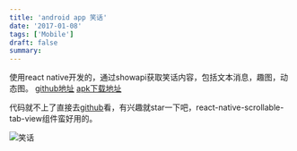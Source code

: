 ```yaml
---
title: 'android app 笑话'
date: '2017-01-08'
tags: ['Mobile']
draft: false
summary: 
---
```


使用react native开发的，通过showapi获取笑话内容，包括文本消息，趣图，动态图。
[github地址](https://github.com/tujiaw/react_native_joke)   [apk下载地址](http://pan.baidu.com/s/1nvBDF7b)

代码就不上了直接去[github](https://github.com/tujiaw/react_native_joke)看，有兴趣就star一下吧，react-native-scrollable-tab-view组件蛮好用的。

![笑话](https://ww3.sinaimg.cn/large/006tNc79jw1fbjizyh2ijj30a00hsjse.jpg)